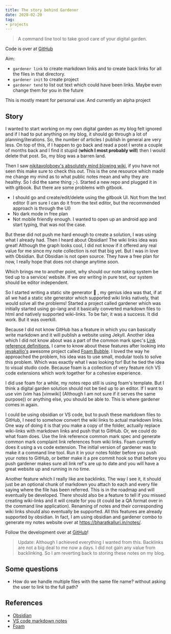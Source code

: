 ```yaml
---
title: The story behind Gardener
date: 2020-02-20
tag:
- projects
---
```


> A command line tool to take good care of your digital garden.

Code is over at [GitHub](https://github.com/BharatKalluri/gardener)

Aim:

- `gardener link` to create markdown links and to create back links for all the files in that directory.
- `gardener init` to create project
- `gardener tend` to list out text which could have been links. Maybe even change them for you in the future

This is mostly meant for personal use. And currently an alpha project

## Story
I wanted to start working on my own digital garden as my blog felt ignored and if I had to put anything on my blog, it
should go through a lot of planning/iterations. So, the number of articles I publish in general are very less. On top of
this, if I happen to go back and read a post I wrote a couple of months back and I find it stupid (**which I most
probably will**) then I would delete that post. So, my blog was a barren land.

Then I saw [nikitavoloboev's absolutely mind blowing wiki](https://wiki.nikitavoloboev.xyz/), if you have not seen this
make sure to check this out. This is the one resource which made me change my mind as to what public notes mean and why
they are healthy. So I did the same thing ;-). Started a new repo and plugged it in with gitbook. But there are some
problems with gitbook.

- I should go and create/edit/delete using the gitbook UI. Not from the text editor (I am sure I can do it from the text
  editor, but the recommended approach is through the UI)
- No dark mode in free plan
- Not mobile friendly enough. I wanted to open up an android app and start typing, that was not the case.

But these did not push me hard enough to create a solution, I was using what I already had. Then I heard about Obsidian!
The wiki links idea was great! Although the graph looks cool, I did not know if it offered any real value for me since
my note collection is not that big yet. But I was in love with Obsidian. But Obsidian is not open source. They have a
free plan for now, I really hope that does not change anytime soon. 

Which brings me to another point, why should our note taking system be tied up to a service/ website. If we *are*
writing in pure text, our system should be editor independent. 

So I started writing a static site generator 🤣 , my genius idea was that, if at all we had a static site generator
which supported wiki links natively, that would solve all the problems! Started a project called gardener which was
initially started using go-lang and it basically converted markdown files to html and natively supported wiki-links. To
be fair, it was a success. It did work. But it was overkill. 

Because I did not know GitHub has a feature in which you can basically write markdown and it will publish a website
using Jekyll. Another idea which I did not know about was a part of the common mark spec's [Link reference
definitions](https://spec.commonmark.org/0.29/#link-reference-definitions), I came to know about these features after
looking into [jevakallio's](https://twitter.com/jevakallio) awesome project called [Foam
Bubble](https://foambubble.github.io/foam/). I loved the way he approached the problem, his idea was to use small,
modular tools to solve this problem. Which was exactly what I was looking for! But he tied the idea to visual studio
code. Because foam is a collection of very feature rich VS code extensions which work together for a cohesive
experience.

I did use foam for a while, my notes repo still is using foam's template. But I think a digital garden solution should
not be tied up to an editor. If I want to use vim (vim has [vimwiki] (Although I am not sure if it serves the same
purpose)) or anything else, you should be able to. This is where gardener comes in again. 

I could be using obsidian or VS code, but to push these markdown files to GitHub, I need to somehow convert the wiki
links to actual markdown links. One way of doing it is that you make a copy of the folder, actually replace wiki-links
with markdown links and push that to GitHub. Or, we could do what foam does. Use the link reference common mark spec and
generate common mark complaint link references from wiki links. Foam currently does it using a vs code extension. The
initial version of gardener was to make it a command line tool. Run it in your notes folder before you push your notes
to GitHub, or better make it a pre commit hook so that before you push gardener makes sure all link ref's are up to date
and you will have a great website up and running in no time. 

Another feature which I really like are backlinks. The way I see it, it should just be an optional chunk of markdown you
attach to each and every file saying where the file has been referred. This is in the roadmap and will eventually be
developed.  There should also be a feature to tell if you missed creating wiki-links and it will create for you (it
could be a QA format over in the command line application).  Renaming of notes and their corresponding wiki links should
also eventually be supported. All this features are already supported by obsidian. In fact, I am using obsidian and
gardener combo to generate my notes website over at https://bharatkalluri.in/notes/.

Follow the development over at [GitHub](https://github.com/BharatKalluri/gardener)!

> Update: Although I achieved everything I wanted from this. Backlinks are not a big deal to me now a days. I did not gain any value from backlinking.
>   So I am reverting back to storing these notes on my blog.



## Some questions
- How do we handle multiple files with the same file name? without asking the user to link to the full path?


## References
- [Obsidian](https://obsidian.md/)
- [VS code markdown notes](https://marketplace.visualstudio.com/items?itemName=kortina.vscode-markdown-notes)
- [Foam](https://foambubble.github.io/foam/)
